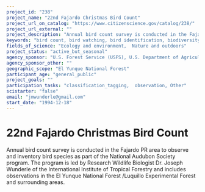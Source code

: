 ```yaml
---
project_id: "238"
project_name: "22nd Fajardo Christmas Bird Count"
project_url_on_catalog: "https://www.citizenscience.gov/catalog/238/"
project_url_external: ""
project_description: "Annual bird count survey is conducted in the Fajardo PR area to observe and inventory bird species as part of the National Audubon Society program.  The program is led by Research Wildlife Biologist Dr. Joseph Wunderle of the International Institute of Tropical Forestry and includes observations in the El Yunque National Forest /Luquillo Experimental Forest and surrounding areas."
keywords: "bird count, bird watching, bird identification, biodiversity"
fields_of_science: "Ecology and environment,  Nature and outdoors"
project_status: "active_but_seasonal"
agency_sponsor: "U.S. Forest Service (USFS), U.S. Department of Agriculture"
agency_sponsor_other: ""
geographic_scope: "El Yunque National Forest"
participant_age: "general_public"
project_goals: ""
participation_tasks: "classification_tagging,  observation, Other"
scistarter: "false"
email: "jmwunderle@gmail.com"
start_date: "1994-12-18"
---
```


# 22nd Fajardo Christmas Bird Count

Annual bird count survey is conducted in the Fajardo PR area to observe and inventory bird species as part of the National Audubon Society program.  The program is led by Research Wildlife Biologist Dr. Joseph Wunderle of the International Institute of Tropical Forestry and includes observations in the El Yunque National Forest /Luquillo Experimental Forest and surrounding areas.

